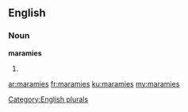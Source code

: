 ==English==

===Noun===
'''maramies'''

# {{plural of|[[maramie]]}}

[[Category:English plurals]]

[[ar:maramies]]
[[fr:maramies]]
[[ku:maramies]]
[[my:maramies]]